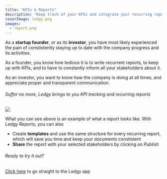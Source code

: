 ```yaml
---
title: "KPIs & Reports"
description: "Keep track of your KPIs and integrate your recurring reports on Ledgy"
coverImage: ledgy.png
images:
  - report.png
---
```


As a **startup founder**, or as its **investor**, you have most likely experienced the pain of constistently staying up to date with the company progress and its activities.

As a founder, you know how tedious it is to write recurrent reports, to keep up with KPIs, and to have to constantly inform all your stakeholders about it.

As an investor, you want to know how the company is doing at all times, and appreciate proper and transparent communication.

###### Suffer no more, Ledgy brings to you KPI tracking and recurring reports




<Img src="report.png" />

What you can see above is an example of what a report looks like. With Ledgy Reports, you can also
* Create **templates** and use the same structure for every recurring report, which will save you time and keep your documents constistent
* **Share** the report with your selected stakeholders by clicking on *Publish*


###### Ready to try it out?

[Click here](https://app.ledgy.com) to go straight to the Ledgy app
